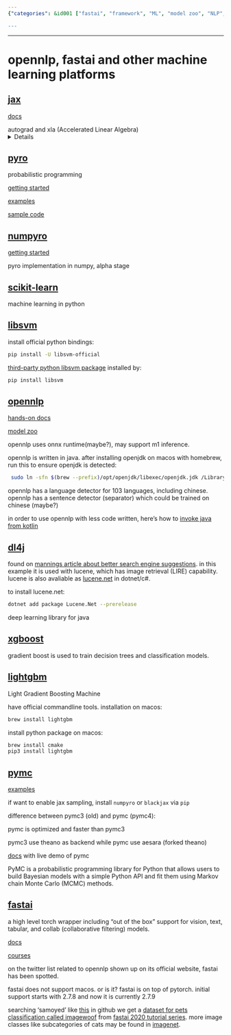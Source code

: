 ```yaml
---
{"categories": &id001 ["fastai", "framework", "ML", "model zoo", "NLP", "platform", "probabilistic", "pyjom"], "category": "Machine Learning", "date": "2022-08-07 13:57:11", "description": "This article provides a comprehensive guide to installing and using various machine learning libraries such as OpenNLP, DL4J, XGBoost, LightGBM, and tools like PyMC, Fast.ai, CMake on macOS. It includes examples, documentation, and course links for easy implementation. Additionally, the article discusses the compatibility of fastai with macOS and its support for 'samoyed' dataset in GitHub. It also introduces the pet classification dataset imagewoof from the fastai 2020 tutorial series and explores additional image classes found in Imagenet.", "tags": *id001, "title": "opennlp, fastai and other machine learning platforms"}

---
```


------

# opennlp, fastai and other machine learning platforms

## [jax](https://github.com/google/jax)

[docs](https://jax.readthedocs.io/en/latest/)

autograd and xla (Accelerated Linear Algebra)
<details>
With its updated version of Autograd, JAX can automatically differentiate native Python and NumPy functions. It can differentiate through loops, branches, recursion, and closures, and it can take derivatives of derivatives of derivatives. It supports reverse-mode differentiation (a.k.a. backpropagation) via grad as well as forward-mode differentiation, and the two can be composed arbitrarily to any order.

XLA (Accelerated Linear Algebra) is a domain-specific compiler for linear algebra that can accelerate TensorFlow models with potentially no source code changes.
</details>

## [pyro](http://pyro.ai/#install)

probabilistic programming

[getting started](https://docs.pyro.ai/en/stable/getting_started.html)

[examples](http://pyro.ai/examples/)

[sample code](https://github.com/pyro-ppl/pyro/tree/dev/examples)

## [numpyro](https://num.pyro.ai/)

[getting started](https://num.pyro.ai/en/stable/getting_started.html)

pyro implementation in numpy, alpha stage

## [scikit-learn](https://scikit-learn.org/stable/index.html)

machine learning in python

## [libsvm](https://github.com/cjlin1/libsvm)

install official python bindings:
```bash
pip install -U libsvm-official
```

[third-party python libsvm package](https://github.com/ocampor/libsvm) installed by:
```bash
pip install libsvm
```

## [opennlp](https://opennlp.apache.org/)

[hands-on docs](https://opennlp.apache.org/docs/2.0.0/manual/opennlp.html)

[model zoo](https://opennlp.apache.org/models.html)

opennlp uses onnx runtime(maybe?), may support m1 inference.

opennlp is written in java. after installing openjdk on macos with homebrew, run this to ensure openjdk is detected:

```bash
 sudo ln -sfn $(brew --prefix)/opt/openjdk/libexec/openjdk.jdk /Library/Java/JavaVirtualMachines/openjdk.jdk
```

opennlp has a language detector for 103 languages, including chinese. opennlp has a sentence detector (separator) which could be trained on chinese (maybe?)

in order to use opennlp with less code written, here's how to [invoke java from kotlin](https://kotlinlang.org/docs/java-interop.html)

## [dl4j](https://deeplearning4j.konduit.ai/)

found on [mannings article about better search engine suggestions](https://manningbooks.medium.com/more-sensitive-suggestions-1c1c39cbdc12). in this example it is used with lucene, which has image retrieval (LIRE) capability. lucene is also avaliable as [lucene.net](https://lucenenet.apache.org/) in dotnet/c#.

to install lucene.net:

```bash
dotnet add package Lucene.Net --prerelease
```

deep learning library for java

## [xgboost](https://xgboost.readthedocs.io/en/stable/)

gradient boost is used to train decision trees and classification models.

## [lightgbm](https://lightgbm.readthedocs.io/en/v3.3.2/)

Light Gradient Boosting Machine

have official commandline tools. installation on macos:

```bash
brew install lightgbm
```

install python package on macos:

```bash
brew install cmake
pip3 install lightgbm
```

## [pymc](https://www.pymc.io/welcome.html)

[examples](https://www.pymc.io/projects/examples/en/latest/gallery.html)

if want to enable jax sampling, install  `numpyro` or `blackjax` via `pip`

difference between pymc3 (old) and pymc (pymc4):

pymc is optimized and faster than pymc3

pymc3 use theano as backend while pymc use aesara (forked theano)

[docs](https://www.pymc.io/projects/docs/en/stable/learn.html) with live demo of pymc

PyMC is a probabilistic programming library for Python that allows users to build Bayesian models with a simple Python API and fit them using Markov chain Monte Carlo (MCMC) methods.

## [fastai](https://github.com/fastai/fastai)

a high level torch wrapper including “out of the box” support for vision, text, tabular, and collab (collaborative filtering) models.

[docs](https://docs.fast.ai/)

[courses](https://course.fast.ai/)

on the twitter list related to opennlp shown up on its official website, fastai has been spotted.

fastai does not support macos. or is it? fastai is on top of pytorch. initial support starts with 2.7.8 and now it is currently 2.7.9

searching 'samoyed' like [this](https://github.com/search?q=org%3Afastai+samoyed&type=code) in github we get a [dataset for pets classification called imagewoof](https://s3.amazonaws.com/fast-ai-imageclas/imagewoof.tgz) from [fastai 2020 tutorial series](https://github.com/fastai/course20/blob/master/index.ipynb). more image classes like subcategories of cats may be found in [imagenet](https://image-net.org/index).


